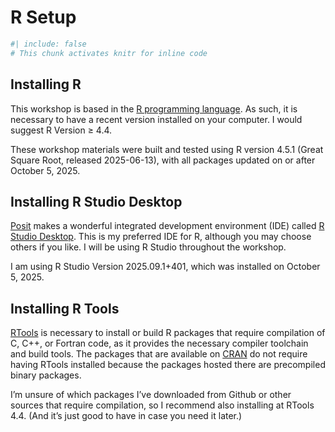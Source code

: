 # R Setup {#sec-r-setup}

```r
#| include: false
# This chunk activates knitr for inline code
```

## Installing R

This workshop is based in the [R programming language](https://www.r-project.org/){target="_blank"}. 
As such, it is necessary to have a recent version installed on your computer. I would suggest R Version $\geq$ 4.4. 

These workshop materials were built and tested using R version 4.5.1 (Great Square Root, released 2025-06-13), with all packages updated on or after October 5, 2025.

## Installing R Studio Desktop

[Posit](https://posit.co/){target="_blank"} makes a wonderful integrated development environment (IDE) called [R Studio Desktop](https://posit.co/download/rstudio-desktop/){target="_blank"}. 
This is my preferred IDE for R, although you may choose others if you like. I will be using R Studio throughout the workshop.

I am using R Studio Version 2025.09.1+401, which was installed on October 5, 2025.

## Installing R Tools

[RTools](https://cran.r-project.org/bin/windows/Rtools/){target="_blank"} is necessary to install or build R packages that require compilation of C, C++, or Fortran code, as it provides the necessary compiler toolchain and build tools. 
The packages that are available on [CRAN](https://cran.rstudio.com/){target="_blank"} do not require having RTools installed because the packages hosted there are precompiled binary packages.

I'm unsure of which packages I've downloaded from Github or other sources that require compilation, so I recommend also installing at RTools 4.4. 
(And it's just good to have in case you need it later.)
